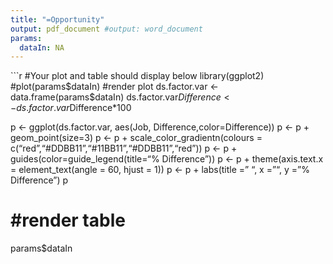 ---
title: "=Opportunity"
output: pdf_document #output: word_document
params:
  dataIn: NA
---


```{r echo=FALSE}
#Your plot and table should display below
library(ggplot2)
#plot(params$dataIn)
#render plot
ds.factor.var <- data.frame(params$dataIn)
ds.factor.var$Difference <- ds.factor.var$Difference*100
  
p <- ggplot(ds.factor.var, aes(Job, Difference,color=Difference))
p <- p + geom_point(size=3)
p <- p + scale_color_gradientn(colours = c("red","#DDBB11","#11BB11","#DDBB11","red"))
p <- p + guides(color=guide_legend(title="% Difference"))
p <- p + theme(axis.text.x = element_text(angle = 60, hjust = 1))
p <- p + labs(title =" ", x = "", y = "% Difference")
p
 
# #render table            
params$dataIn
